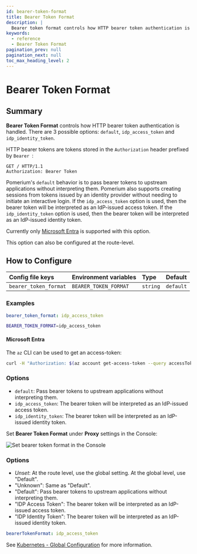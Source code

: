 ```yaml
---
id: bearer-token-format
title: Bearer Token Format
description: |
  Bearer token format controls how HTTP bearer token authentication is handled.
keywords:
  - reference
  - Bearer Token Format
pagination_prev: null
pagination_next: null
toc_max_heading_level: 2
---
```



# Bearer Token Format

## Summary

**Bearer Token Format** controls how HTTP bearer token authentication is handled. There are 3 possible options: `default`, `idp_access_token` and `idp_identity_token`.

HTTP bearer tokens are tokens stored in the `Authorization` header prefixed by `Bearer `:

```text
GET / HTTP/1.1
Authorization: Bearer Token
```

Pomerium's `default` behavior is to pass bearer tokens to upstream applications without interpreting them. Pomerium also supports creating sessions from tokens issued by an identity provider without needing to initiate an interactive login. If the `idp_access_token` option is used, then the bearer token will be interpreted as an IdP-issued access token. If the `idp_identity_token` option is used, then the bearer token will be interpreted as an IdP-issued identity token.

Currently only [Microsoft Entra](../integrations/user-identity/azure) is supported with this option.

This option can also be configured at the route-level.

## How to Configure

<Tabs>
<TabItem value="Core" label="Core">

| **Config file keys**  | **Environment variables** | **Type** | **Default** |
| :-------------------- | :------------------------ | :------- | :---------- |
| `bearer_token_format` | `BEARER_TOKEN_FORMAT`     | `string` | `default`   |

### Examples

```yaml
bearer_token_format: idp_access_token
```

```bash
BEARER_TOKEN_FORMAT=idp_access_token
```

#### Microsoft Entra

The `az` CLI can be used to get an access-token:

```bash
curl -H "Authorization: $(az account get-access-token --query accessToken --output tsv)" https://example.localhost.pomerium.io
```

### Options

- `default`: Pass bearer tokens to upstream applications without interpreting them.
- `idp_access_token`: The bearer token will be interpreted as an IdP-issued access token.
- `idp_identity_token`: The bearer token will be interpreted as an IdP-issued identity token.

</TabItem>
<TabItem value="Enterprise" label="Enterprise">

Set **Bearer Token Format** under **Proxy** settings in the Console:

![Set bearer token format in the Console](./img/global-settings/bearer-token-format.png)

### Options

- _Unset_: At the route level, use the global setting. At the global level, use "Default".
- "Unknown": Same as "Default".
- "Default": Pass bearer tokens to upstream applications without interpreting them.
- "IDP Access Token": The bearer token will be interpreted as an IdP-issued access token.
- "IDP Identity Token": The bearer token will be interpreted as an IdP-issued identity token.

</TabItem>
<TabItem value="Kubernetes" label="Kubernetes">

```yaml
bearerTokenFormat: idp_access_token
```

See [Kubernetes - Global Configuration](/docs/deploy/k8s/configure) for more information.

</TabItem>
</Tabs>
